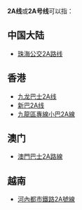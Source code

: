 {{线路名消歧义}}
'''2A线'''或'''2A号线'''可以指：
== 中国大陆 ==
* [[珠海公交2A路线|珠海公交2A路线]]
== 香港 ==
* [[九龙巴士2A线|九龙巴士2A线]]
* [[新巴2A线|新巴2A线]]
* [[九龍區專線小巴2A線|九龍區專線小巴2A線]]

== 澳门 ==
* [[澳門巴士2A路線|澳門巴士2A路線]]

== 越南 ==
* [[河內都市鐵路2A號線|河內都市鐵路2A號線]]

{{disambig|cat=三字路线名消歧义}}